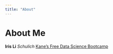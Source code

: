 ```yaml
---
title: "About"
---
```


# About Me
**Iris Li** *Schulich*
[Kane's Free Data Science Bootcamp](https://bootcamp.davidkane.info)

